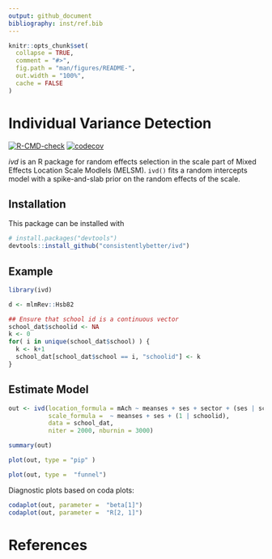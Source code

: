 ```yaml
---
output: github_document
bibliography: inst/ref.bib
---
```


<!-- README.md is generated from README.Rmd. Please edit that file -->
<!-- knit with rmarkdown::render("README.Rmd", output_format = "md_document") -->

```r
knitr::opts_chunk$set(
  collapse = TRUE,
  comment = "#>",
  fig.path = "man/figures/README-",
  out.width = "100%",
  cache = FALSE
)
```

# Individual Variance Detection


<!-- badges: start -->
[![R-CMD-check](https://github.com/ph-rast/ivd/actions/workflows/R-CMD-check.yaml/badge.svg)](https://github.com/ph-rast/ivd/actions/workflows/R-CMD-check.yaml)
[![codecov](https://codecov.io/gh/consistentlyBetter/ivd/graph/badge.svg?token=SD0PM5BVIL)](https://codecov.io/gh/consistentlyBetter/ivd)
<!-- badges: end -->

*ivd* is an R package for random effects selection in the scale part of Mixed Effects Location Scale Modlels (MELSM). `ivd()` fits a random intercepts model with a spike-and-slab prior on the random effects of the scale.

## Installation

This package can be installed with 

``` r
# install.packages("devtools")
devtools::install_github("consistentlybetter/ivd")
```

## Example


```r
library(ivd)

d <- mlmRev::Hsb82

## Ensure that school id is a continuous vector
school_dat$schoolid <- NA
k <- 0
for( i in unique(school_dat$school) ) {
  k <- k+1
  school_dat[school_dat$school == i, "schoolid"] <- k
}
```

## Estimate Model
```r
out <- ivd(location_formula = mAch ~ meanses + ses + sector + (ses | schoolid),
           scale_formula =  ~ meanses + ses + (1 | schoolid),
           data = school_dat,
           niter = 2000, nburnin = 3000)
```

```r
summary(out)
```

```r
plot(out, type = "pip" )
```

```r
plot(out, type =  "funnel")
```

Diagnostic plots based on coda plots:
```r
codaplot(out, parameter =  "beta[1]")
codaplot(out, parameter =  "R[2, 1]")
```

# References
